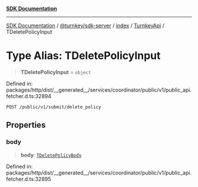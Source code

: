 [**SDK Documentation**](../../../../../../README.mdx)

***

[SDK Documentation](../../../../../../packages.mdx) / [@turnkey/sdk-server](../../../../README.mdx) / [index](../../../README.mdx) / [TurnkeyApi](../README.mdx) / TDeletePolicyInput

# Type Alias: TDeletePolicyInput

> **TDeletePolicyInput** = `object`

Defined in: packages/http/dist/\_\_generated\_\_/services/coordinator/public/v1/public\_api.fetcher.d.ts:32894

`POST /public/v1/submit/delete_policy`

## Properties

### body

> **body**: [`TDeletePolicyBody`](TDeletePolicyBody.mdx)

Defined in: packages/http/dist/\_\_generated\_\_/services/coordinator/public/v1/public\_api.fetcher.d.ts:32895
